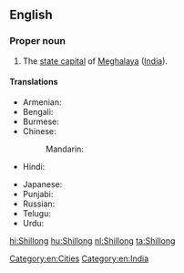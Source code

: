 ==English==
{{wikipedia}}

===Proper noun===
{{en-proper noun}}

# The [[state capital]] of [[Meghalaya]] ([[India]]).

====Translations====
{{trans-top|capital of Meghalaya, India}}
* Armenian: {{t|hy|Շիլոնգ}}
* Bengali: {{t|bn|শিলং|sc=Beng}}
* Burmese: {{t|my|ရှီလောင်|sc=Mymr}}
* Chinese:
*: Mandarin: {{t+|cmn|西隆|tr=Xīlóng|sc=Hani}}
* Hindi: {{t|hi|शिलांग|tr=śilāṅg}}
{{trans-mid}}
* Japanese: {{t|ja|シロン|tr=Shiron}}
* Punjabi: {{t-needed|pa}}
* Russian: {{t|ru|Шилло́нг|m}}
* Telugu: {{t-needed|te}}
* Urdu: {{t|ur|شیلانگ|tr=śilāṅg}}
{{trans-bottom}}

[[Category:en:Cities]]
[[Category:en:India]]

[[hi:Shillong]]
[[hu:Shillong]]
[[nl:Shillong]]
[[ta:Shillong]]